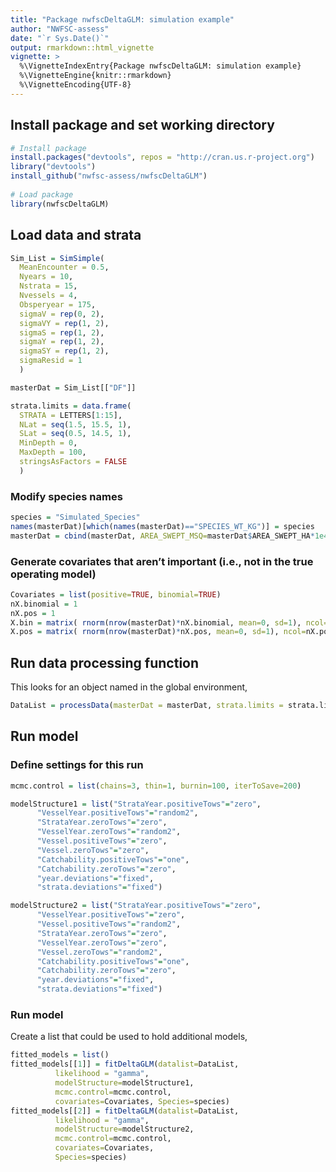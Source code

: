 ```yaml
---
title: "Package nwfscDeltaGLM: simulation example"
author: "NWFSC-assess"
date: "`r Sys.Date()`"
output: rmarkdown::html_vignette
vignette: >
  %\VignetteIndexEntry{Package nwfscDeltaGLM: simulation example}
  %\VignetteEngine{knitr::rmarkdown}
  %\VignetteEncoding{UTF-8}
---
```


## Install package and set working directory

```r
# Install package
install.packages("devtools", repos = "http://cran.us.r-project.org")
library("devtools")
install_github("nwfsc-assess/nwfscDeltaGLM")
  
# Load package
library(nwfscDeltaGLM)
```

## Load data and strata

```r
Sim_List = SimSimple(
  MeanEncounter = 0.5,
  Nyears = 10,
  Nstrata = 15,
  Nvessels = 4,
  Obsperyear = 175,
  sigmaV = rep(0, 2),
  sigmaVY = rep(1, 2),
  sigmaS = rep(1, 2),
  sigmaY = rep(1, 2),
  sigmaSY = rep(1, 2),
  sigmaResid = 1
  )

masterDat = Sim_List[["DF"]]

strata.limits = data.frame(
  STRATA = LETTERS[1:15],
  NLat = seq(1.5, 15.5, 1),
  SLat = seq(0.5, 14.5, 1),
  MinDepth = 0,
  MaxDepth = 100,
  stringsAsFactors = FALSE
  )
```

### Modify species names
```r
species = "Simulated_Species"
names(masterDat)[which(names(masterDat)=="SPECIES_WT_KG")] = species
masterDat = cbind(masterDat, AREA_SWEPT_MSQ=masterDat$AREA_SWEPT_HA*1e4)
```

### Generate covariates that aren't important (i.e., not in the true operating model)
```r
Covariates = list(positive=TRUE, binomial=TRUE)
nX.binomial = 1
nX.pos = 1
X.bin = matrix( rnorm(nrow(masterDat)*nX.binomial, mean=0, sd=1), ncol=nX.binomial)
X.pos = matrix( rnorm(nrow(masterDat)*nX.pos, mean=0, sd=1), ncol=nX.pos)
```

## Run data processing function
This looks for an object named \code{masterDat} in the global environment,
```r
DataList = processData(masterDat = masterDat, strata.limits = strata.limits, X.bin=X.bin, X.pos=X.pos)
```

## Run model

### Define settings for this run
```r
mcmc.control = list(chains=3, thin=1, burnin=100, iterToSave=200)

modelStructure1 = list("StrataYear.positiveTows"="zero", 
      "VesselYear.positiveTows"="random2", 
      "StrataYear.zeroTows"="zero", 
      "VesselYear.zeroTows"="random2", 
      "Vessel.positiveTows"="zero", 
      "Vessel.zeroTows"="zero", 
      "Catchability.positiveTows"="one", 
      "Catchability.zeroTows"="zero", 
      "year.deviations"="fixed", 
      "strata.deviations"="fixed")

modelStructure2 = list("StrataYear.positiveTows"="zero", 
      "VesselYear.positiveTows"="zero",
      "Vessel.positiveTows"="random2",
      "StrataYear.zeroTows"="zero",
      "VesselYear.zeroTows"="zero",
      "Vessel.zeroTows"="random2",
      "Catchability.positiveTows"="one",
      "Catchability.zeroTows"="zero",
      "year.deviations"="fixed",
      "strata.deviations"="fixed")
```

### Run model 
Create a list that could be used to hold additional models,

```r
fitted_models = list()
fitted_models[[1]] = fitDeltaGLM(datalist=DataList, 
          likelihood = "gamma", 
          modelStructure=modelStructure1, 
          mcmc.control=mcmc.control, 
          covariates=Covariates, Species=species)
fitted_models[[2]] = fitDeltaGLM(datalist=DataList, 
          likelihood = "gamma", 
          modelStructure=modelStructure2, 
          mcmc.control=mcmc.control, 
          covariates=Covariates, 
          Species=species)
```





